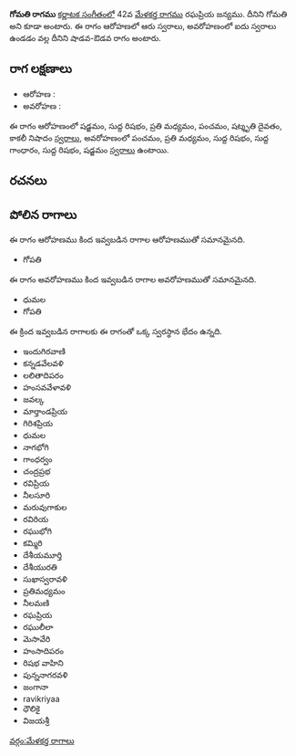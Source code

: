 {{Infobox ragam
	| name          	= గోమతి
	| synonym	    	= గోమతి
	| mela          	= 
	| chakra        	= 
	| janaka        	= 
	| type          	= శాడవ-ఔడవ
	| arohanam      	= {{svaraC|S|R1|M2|P|D3|N3}} 
	| avarohanam    	= {{svaraC|P|M2|R1|G1|R1|S}}
	| jeeva         	=
	| chhaya        	=
	| nyasa         	=
	| vishesha      	= 
	| equivalent  		= 
}}
{{కర్ణాటక సంగీత రాగాలు}}
'''గోమతి రాగము''' [[కర్ణాటక సంగీతం]]లో 42వ [[మేళకర్త రాగము]] రఘప్రియ జన్యము. దీనిని గోమతి అని కూడా అంటారు. ఈ రాగం ఆరోహణలో ఆరు స్వరాలు, అవరోహణంలో ఐదు స్వరాలు ఉండడం వల్ల దీనిని షాడవ-ఔడవ రాగం అంటారు.


==రాగ లక్షణాలు==


* ఆరోహణ : {{svaraC|S|R1|M2|P|D3|N3}} 
* అవరోహణ : {{svaraC|P|M2|R1|G1|R1|S}}

ఈ రాగం ఆరోహణంలో షడ్జమం, సుద్ద రిషభం, ప్రతి మధ్యమం, పంచమం, షట్శృతి దైవతం, కాకలీ నిషాదం [[స్వరాలు]], అవరోహణంలో పంచమం, ప్రతి మధ్యమం, సుద్ద రిషభం, సుద్ద గాంధారం, సుద్ద రిషభం, షడ్జమం [[స్వరాలు]] ఉంటాయి.

==రచనలు==



==పోలిన రాగాలు==
ఈ రాగం ఆరోహణము కింద ఇవ్వబడిన రాగాల ఆరోహణముతో సమానమైనది.
* గోపతి

ఈ రాగం అవరోహణము కింద ఇవ్వబడిన రాగాల అవరోహణముతో సమానమైనది.
* ధుమల
* గోపతి

ఈ క్రింద ఇవ్వబడిన రాగాలకు ఈ రాగంతో ఒక్క స్వరస్థాన భేదం ఉన్నది.
* ఇందుగిరవాణి
* కన్నడవేలవళి
* లలితాదిపరం
* హంసవవేళావళి
* జవల్క
* మార్తాండప్రియ
* గిరిశప్రియ
* ధుమల
* నాగభోగి
* గాంధర్వం
* చంద్రప్రభ
* రవిప్రియ
* నీలసూరి
* మరువుగాకుల
* రవిరియ
* రఘుభోగి
* కమ్మిరి
* దేశీయమూర్తి
* దేశీయురతి
* సుఖాస్వరావళి
* ప్రతిమధ్యమం
* నీలమణి
* రఘప్రియ
* రఘులీలా
* మెసావేరి
* హంసాదిపరం
* రిషభ వాహిని
* పున్ననాగరవళి
* జంగానా
* ravikriyaa
* ధౌలికై
* విజయశ్రీ



[[వర్గం:మేళకర్త రాగాలు]]